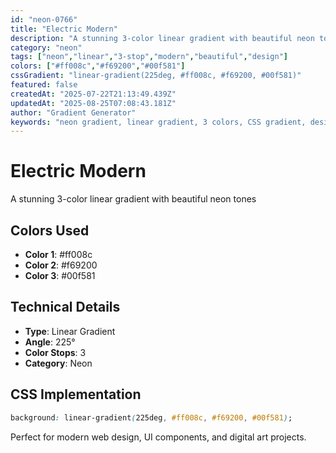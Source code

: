 ```yaml
---
id: "neon-0766"
title: "Electric Modern"
description: "A stunning 3-color linear gradient with beautiful neon tones"
category: "neon"
tags: ["neon","linear","3-stop","modern","beautiful","design"]
colors: ["#ff008c","#f69200","#00f581"]
cssGradient: "linear-gradient(225deg, #ff008c, #f69200, #00f581)"
featured: false
createdAt: "2025-07-22T21:13:49.439Z"
updatedAt: "2025-08-25T07:08:43.181Z"
author: "Gradient Generator"
keywords: "neon gradient, linear gradient, 3 colors, CSS gradient, design, #ff008c, #f69200, #00f581"
---
```


# Electric Modern

A stunning 3-color linear gradient with beautiful neon tones

## Colors Used
- **Color 1**: #ff008c
- **Color 2**: #f69200
- **Color 3**: #00f581

## Technical Details
- **Type**: Linear Gradient
- **Angle**: 225°
- **Color Stops**: 3
- **Category**: Neon

## CSS Implementation
```css
background: linear-gradient(225deg, #ff008c, #f69200, #00f581);
```

Perfect for modern web design, UI components, and digital art projects.
